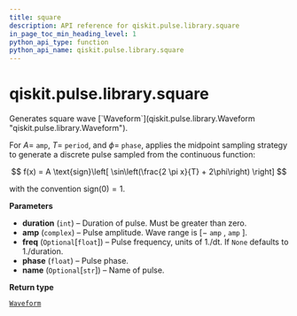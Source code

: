 ```yaml
---
title: square
description: API reference for qiskit.pulse.library.square
in_page_toc_min_heading_level: 1
python_api_type: function
python_api_name: qiskit.pulse.library.square
---
```


# qiskit.pulse.library.square

<Function id="qiskit.pulse.library.square" name="square" isDedicatedPage={true} github="https://github.com/qiskit/qiskit/tree/stable/0.23/qiskit/pulse/library/discrete.py" signature="square(duration, amp, freq=None, phase=0, name=None)">
  Generates square wave [`Waveform`](qiskit.pulse.library.Waveform "qiskit.pulse.library.Waveform").

  For $A=$ `amp`, $T=$ `period`, and $\phi=$ `phase`, applies the midpoint sampling strategy to generate a discrete pulse sampled from the continuous function:

  $$
  f(x) = A \text{sign}\left[ \sin\left(\frac{2 \pi x}{T} + 2\phi\right) \right]
  $$

  with the convention $\text{sign}(0) = 1$.

  **Parameters**

  *   **duration** (`int`) – Duration of pulse. Must be greater than zero.
  *   **amp** (`complex`) – Pulse amplitude. Wave range is $[-$ `amp` $,$ `amp` $]$.
  *   **freq** (`Optional`\[`float`]) – Pulse frequency, units of 1./dt. If `None` defaults to 1./duration.
  *   **phase** (`float`) – Pulse phase.
  *   **name** (`Optional`\[`str`]) – Name of pulse.

  **Return type**

  [`Waveform`](qiskit.pulse.library.Waveform "qiskit.pulse.library.waveform.Waveform")
</Function>

